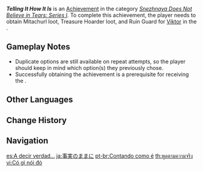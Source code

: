 {{Achievement Infobox
|id           = 84504
|order id     = 4029
|category     = Snezhnaya Does Not Believe in Tears: Series I
|description  = Gather intelligence concerning [[Snezhnaya]] in "[[Tales of Winter]]."
|requirements = Ask about the Fatui, Delusions, and the Tsaritsa during ''[[Tales of Winter]]''.
|primogems    = 5
|tracking     = 
}}
'''''Telling It How It Is''''' is an [[Achievement]] in the category ''[[Snezhnaya Does Not Believe in Tears: Series I]]''. To complete this achievement, the player needs to obtain Mitachurl loot, Treasure Hoarder loot, and Ruin Guard for [[Viktor]] in the {{Quest|Tales of Winter}}.

==Gameplay Notes==
* Duplicate options are still available on repeat attempts, so the player should keep in mind which option(s) they previously chose.
* Successfully obtaining the achievement is a prerequisite for receiving the {{Quest|Return to Days of Winter}}.
<!--
==Trivia==

==Video Guides==
{{EVT
|video1   = 
|caption1 = 
}}
-->
==Other Languages==
{{Other Languages
|en      = Telling It How It Is
|zhs     = 有一说一
|zhs_rm  = Yǒu Yī Shuō Yī
|zhs_note = An idiom that literally means "have one, say one."
|zht     = 實事求是
|zht_rm  = Shí Shì Qiú Shì
|zh_tl   = 
|ja      = 事実のままに
|ja_rm   = Jijitsu no Mama ni
|ja_tl   = 
|ko      = 있는 대로 말하기
|ko_tl   = Call It As It Is
|es      = A decir verdad...
|es_tl   = To Tell the Truth...
|fr      = Une chose à la fois
|fr_tl   = One Thing at a Time
|ru      = Говорю как есть
|ru_tl   = I Tell How It Is
|th      = พูดตามความจริง
|th_rm   = 
|th_tl   = 
|vi      = Có gì nói đó
|vi_tl   = 
|de      = So, wie’s ist
|de_tl   = Like How It Is
|id      = Bicara Apa Adanya
|id_tl   = Talk As It Is
|pt      = Contando como é
|pt_tl   = 
|tr      = İşin Aslı
|tr_tl   = The Actual Matter
|it      = Dire le cose come stanno
|it_tl   = 
}}

==Change History==
{{Change History|1.0}}
<!--
==References==
{{Reflist}}
-->
==Navigation==
{{Achievement Navbox|Snezhnaya Does Not Believe in Tears: Series I}}

[[es:A decir verdad...]]
[[ja:事実のままに]]
[[pt-br:Contando como é]]
[[th:พูดตามความจริง]]
[[vi:Có gì nói đó]]